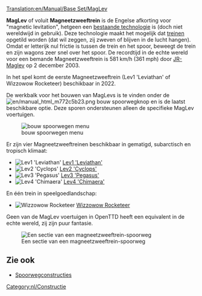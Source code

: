 [[Translation:en/Manual/Base Set/MagLev]]
{{nl/typen spoorweg}}

'''MagLev''' of voluit '''Magneetzweeftrein''' is de Engelse afkorting voor "magnetic levitation", hetgeen een [http://nl.wikipedia.org/wiki/Magneetzweeftrein bestaande technologie] is (doch niet wereldwijd in gebruik). Deze technologie maakt het mogelijk dat [[nl/treinen|treinen]] opgetild worden (dat wil zeggen, zij zweven of blijven in de lucht hangen). Omdat er letterijk nul frictie is tussen de trein en het spoor, beweegt de trein en zijn wagons zeer snel over het spoor. De recordtijd in de echte wereld voor een bemande Magneetzweeftrein is 581 km/h (361 mph) door [http://en.wikipedia.org/wiki/JR–Maglev JR-Maglev] op 2 december 2003.

In het spel komt de eerste Magneetzweeftrein (Lev1 'Leviathan' of Wizzowow Rocketeer) beschikbaar in 2022.

De werkbalk voor het bouwen van MagLevs is te vinden onder de [[File:en/manual html m772c5b23.png]] bouw spoorwegknop en is de laatst beschikbare optie. Deze sporen ondersteunen alleen de specifieke MagLev voertuigen.

[[File:en/spoorwegmenu.png|none|bouw spoorwegen menu]]

Er zijn vier Magneetzweeftreinen beschikbaar in gematigd, subarctisch en tropisch klimaat:
*[[File:en/Lev1leviathan.png|Lev1 'Leviathan']] [[nl/Manual/Base Set/Vehicles/Lev1 'Leviathan'|Lev1 'Leviathan']]
*[[File:en/Lev2cyclops.png|Lev2 'Cyclops']] [[nl/Manual/Base Set/Vehicles/Lev2 'Cyclops'|Lev2 'Cyclops']]
*[[File:en/Lev3pegasus.png|Lev3 'Pegasus']] [[nl/Manual/Base Set/Vehicles/Lev3 'Pegasus'|Lev3 'Pegasus']]
*[[File:en/Lev4chimaerarhead.png|Lev4 'Chimaera']] [[nl/Manual/Base Set/Vehicles/Lev4 'Chimaera'|Lev4 'Chimaera']]
En één trein in speelgoedlandschap:
*[[File:en/Wizzowowrocketeer.png|Wizzowow Rocketeer]] [[nl/Manual/Base Set/Vehicles/Wizzowow Rocketeer|Wizzowow Rocketeer]]

Geen van de MagLev voertuigen in OpenTTD heeft een equivalent in de echte wereld, zij zijn puur fantasie.

[[File:en/MaglevTemp.png|none|frame|Een sectie van een magneetzweeftrein-spoorweg]]

==Zie ook==
*[[nl/Manual/Spoorwegconstructies|Spoorwegconstructies]]

[[Category:nl/Constructie]]